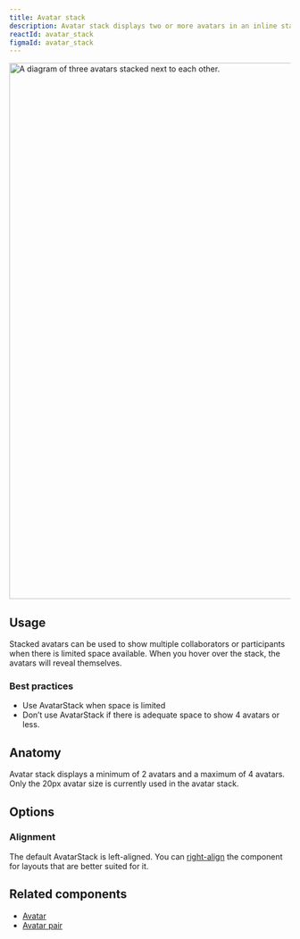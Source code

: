 ```yaml
---
title: Avatar stack
description: Avatar stack displays two or more avatars in an inline stack.
reactId: avatar_stack
figmaId: avatar_stack
---
```



<img
  width="960"
  alt="A diagram of three avatars stacked next to each other."
  src="https://user-images.githubusercontent.com/586552/203208345-b110f45e-f7e5-4fab-b972-f5d31e809f22.png"
/>

## Usage

Stacked avatars can be used to show multiple collaborators or participants when there is limited space available. When you hover over the stack, the avatars will reveal themselves.

### Best practices

- Use AvatarStack when space is limited
- Don’t use AvatarStack if there is adequate space to show 4 avatars or less.

## Anatomy

Avatar stack displays a minimum of 2 avatars and a maximum of 4 avatars.
Only the 20px avatar size is currently used in the avatar stack.

## Options

### Alignment

The default AvatarStack is left-aligned. You can [right-align](https://primer.style/react/AvatarStack#right-aligned) the component for layouts that are better suited for it.

## Related components

- [Avatar](/components/avatar)
- [Avatar pair](/components/avatar-pair)
